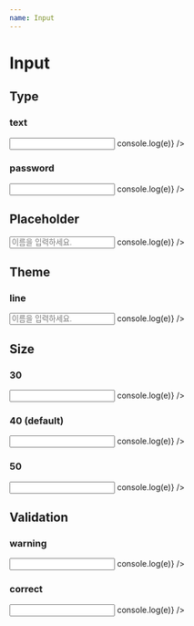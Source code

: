 ```yaml
---
name: Input
---
```



# Input

<PropsTable of={Input} />

## Type

### text

<Playground>
  <Input type="text" onChange={e => console.log(e)} />
</Playground>

### password

<Playground>
  <Input type="password" onChange={e => console.log(e)} />
</Playground>

## Placeholder

<Playground>
  <Input type="text" placeholder="이름을 입력하세요." onChange={e => console.log(e)} />
</Playground>

## Theme

### line

<Playground>
  <Input type="text" placeholder="이름을 입력하세요." theme="line" onChange={e => console.log(e)} />
</Playground>

## Size

### 30

<Playground>
  <Input type="text" size={30} onChange={e => console.log(e)} />
</Playground>

### 40 (default)

<Playground>
  <Input type="text" size={40} onChange={e => console.log(e)} />
</Playground>

### 50

<Playground>
  <Input type="text" size={50} onChange={e => console.log(e)} />
</Playground>

## Validation

### warning

<Playground>
  <Input type="text" status="warning" warningMessage="다시 한번 확인해 주세요." onChange={e => console.log(e)} />
</Playground>

### correct

<Playground>
  <Input type="text" status="correct" onChange={e => console.log(e)} />
</Playground>